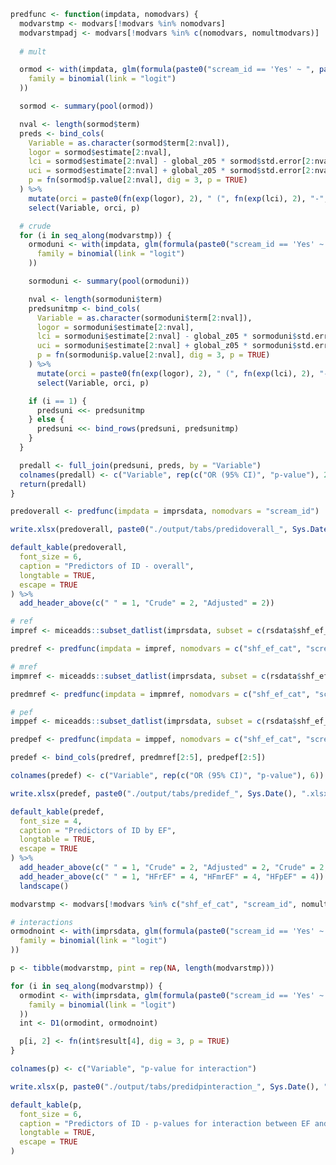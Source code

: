 ```r

predfunc <- function(impdata, nomodvars) {
  modvarstmp <- modvars[!modvars %in% nomodvars]
  modvarstmpadj <- modvars[!modvars %in% c(nomodvars, nomultmodvars)]
  
  # mult

  ormod <- with(impdata, glm(formula(paste0("scream_id == 'Yes' ~ ", paste(modvarstmpadj, collapse = " + "))),
    family = binomial(link = "logit")
  ))

  sormod <- summary(pool(ormod))

  nval <- length(sormod$term)
  preds <- bind_cols(
    Variable = as.character(sormod$term[2:nval]),
    logor = sormod$estimate[2:nval],
    lci = sormod$estimate[2:nval] - global_z05 * sormod$std.error[2:nval],
    uci = sormod$estimate[2:nval] + global_z05 * sormod$std.error[2:nval],
    p = fn(sormod$p.value[2:nval], dig = 3, p = TRUE)
  ) %>%
    mutate(orci = paste0(fn(exp(logor), 2), " (", fn(exp(lci), 2), "-", fn(exp(uci), 2), ")")) %>%
    select(Variable, orci, p)

  # crude
  for (i in seq_along(modvarstmp)) {
    ormoduni <- with(impdata, glm(formula(paste0("scream_id == 'Yes' ~ ", modvarstmp[i])),
      family = binomial(link = "logit")
    ))

    sormoduni <- summary(pool(ormoduni))

    nval <- length(sormoduni$term)
    predsunitmp <- bind_cols(
      Variable = as.character(sormoduni$term[2:nval]),
      logor = sormoduni$estimate[2:nval],
      lci = sormoduni$estimate[2:nval] - global_z05 * sormoduni$std.error[2:nval],
      uci = sormoduni$estimate[2:nval] + global_z05 * sormoduni$std.error[2:nval],
      p = fn(sormoduni$p.value[2:nval], dig = 3, p = TRUE)
    ) %>%
      mutate(orci = paste0(fn(exp(logor), 2), " (", fn(exp(lci), 2), "-", fn(exp(uci), 2), ")")) %>%
      select(Variable, orci, p)

    if (i == 1) {
      predsuni <<- predsunitmp
    } else {
      predsuni <<- bind_rows(predsuni, predsunitmp)
    }
  }

  predall <- full_join(predsuni, preds, by = "Variable")
  colnames(predall) <- c("Variable", rep(c("OR (95% CI)", "p-value"), 2))
  return(predall)
}
```

```r

predoverall <- predfunc(impdata = imprsdata, nomodvars = "scream_id")

write.xlsx(predoverall, paste0("./output/tabs/predidoverall_", Sys.Date(), ".xlsx"), rowNames = FALSE, overwrite = TRUE)

default_kable(predoverall,
  font_size = 6,
  caption = "Predictors of ID - overall",
  longtable = TRUE,
  escape = TRUE
) %>%
  add_header_above(c(" " = 1, "Crude" = 2, "Adjusted" = 2))
```

\clearpage

```r

# ref
impref <- miceadds::subset_datlist(imprsdata, subset = c(rsdata$shf_ef_cat == "HFrEF"))

predref <- predfunc(impdata = impref, nomodvars = c("shf_ef_cat", "scream_id"))

# mref
impmref <- miceadds::subset_datlist(imprsdata, subset = c(rsdata$shf_ef_cat == "HFmrEF"))

predmref <- predfunc(impdata = impmref, nomodvars = c("shf_ef_cat", "scream_id"))

# pef
imppef <- miceadds::subset_datlist(imprsdata, subset = c(rsdata$shf_ef_cat == "HFpEF"))

predpef <- predfunc(impdata = imppef, nomodvars = c("shf_ef_cat", "scream_id"))

predef <- bind_cols(predref, predmref[2:5], predpef[2:5])

colnames(predef) <- c("Variable", rep(c("OR (95% CI)", "p-value"), 6))

write.xlsx(predef, paste0("./output/tabs/predidef_", Sys.Date(), ".xlsx"), rowNames = FALSE, overwrite = TRUE)

default_kable(predef,
  font_size = 4,
  caption = "Predictors of ID by EF",
  longtable = TRUE,
  escape = TRUE
) %>%
  add_header_above(c(" " = 1, "Crude" = 2, "Adjusted" = 2, "Crude" = 2, "Adjusted" = 2, "Crude" = 2, "Adjusted" = 2)) %>%
  add_header_above(c(" " = 1, "HFrEF" = 4, "HFmrEF" = 4, "HFpEF" = 4)) %>%
  landscape()
```

\clearpage

```r

modvarstmp <- modvars[!modvars %in% c("shf_ef_cat", "scream_id", nomultmodvars)]

# interactions
ormodnoint <- with(imprsdata, glm(formula(paste0("scream_id == 'Yes' ~ ", paste(modvarstmp, collapse = " + "))),
  family = binomial(link = "logit")
))

p <- tibble(modvarstmp, pint = rep(NA, length(modvarstmp)))

for (i in seq_along(modvarstmp)) {
  ormodint <- with(imprsdata, glm(formula(paste0("scream_id == 'Yes' ~ shf_ef_cat * ", modvarstmp[i], " + ", paste(modvarstmp, collapse = " + "))),
    family = binomial(link = "logit")
  ))
  int <- D1(ormodint, ormodnoint)

  p[i, 2] <- fn(int$result[4], dig = 3, p = TRUE)
}

colnames(p) <- c("Variable", "p-value for interaction")

write.xlsx(p, paste0("./output/tabs/predidpinteraction_", Sys.Date(), ".xlsx"), rowNames = FALSE, overwrite = TRUE)

default_kable(p,
  font_size = 6,
  caption = "Predictors of ID - p-values for interaction between EF and the respective variables",
  longtable = TRUE,
  escape = TRUE
)
```
